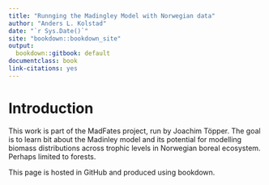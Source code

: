 ```yaml
--- 
title: "Runnging the Madingley Model with Norwegian data"
author: "Anders L. Kolstad"
date: "`r Sys.Date()`"
site: "bookdown::bookdown_site"
output:
  bookdown::gitbook: default
documentclass: book
link-citations: yes
---
```


# Introduction

This work is part of the MadFates project, run by Joachim Töpper. The goal is to learn bit about the Madinley model and its potential for modelling biomass distributions across trophic levels in Norwegian boreal ecosystem. Perhaps limited to forests.

This page is hosted in GitHub and produced using bookdown.




